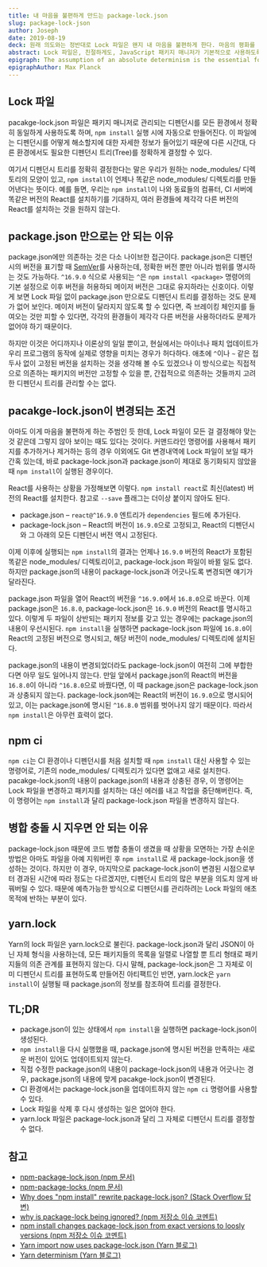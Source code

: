 ```yaml
---
title: 내 마음을 불편하게 만드는 package-lock.json
slug: package-lock-json
author: Joseph
date: 2019-08-19
deck: 원래 의도와는 정반대로 Lock 파일은 왠지 내 마음을 불편하게 한다. 마음의 평화를 위해 몇몇 포인트를 정리헀다.
abstract: Lock 파일은, 친절하게도, JavaScript 패키지 매니저가 기본적으로 사용하도록 되어있는 데다가, 그 목적이 개발자가 느끼기에는 너무나도 직관적이라, 큰 거부감 없이 받아들이고 사용하게 되는 경향이 있다. 하지만 이런 친절함이나 직관성과는 별개로, 올바르게 사용하고 있는 건지에 대한 확신을 얻기가 어렵다. 이 글은 신경 쓰이는 Lock 파일의 몇몇 포인트를 정리한 것이다.
epigraph: The assumption of an absolute determinism is the essential foundation of every scientific enquiry.
epigraphAuthor: Max Planck
---
```


## Lock 파일

pacakge-lock.json 파일은 패키지 매니저로 관리되는 디펜던시를 모든 환경에서 정확히 동일하게 사용하도록 하며, `npm install` 실행 시에 자동으로 만들어진다. 이 파일에는 디펜던시를 어떻게 해소할지에 대한 자세한 정보가 들어있기 때문에 다른 시간대, 다른 환경에서도 필요한 디펜던시 트리(Tree)를 정확하게 결정할 수 있다.

여기서 디펜던시 트리를 정확히 결정한다는 말은 우리가 원하는 node_modules/ 디렉토리의 모양이 있고, `npm install`이 언제나 똑같은 node_modules/ 디렉토리를 만들어낸다는 뜻이다. 예를 들면, 우리는 `npm install`이 나와 동료들의 컴퓨터, CI 서버에 똑같은 버전의 React를 설치하기를 기대하지, 여러 환경들에 제각각 다른 버전의 React를 설치하는 것을 원하지 않는다.

## package.json 만으로는 안 되는 이유

package.json에만 의존하는 것은 다소 나이브한 접근이다. package.json은 디펜던시의 버전을 표기할 때 [SemVer](https://semver.org)를 사용하는데, 정확한 버전 뿐만 아니라 범위를 명시하는 것도 가능하다. `^16.9.0` 식으로 사용되는 `^`은 `npm install <package>` 명령어의 기본 설정으로 이후 버전을 허용하되 메이저 버전은 그대로 유지하라는 신호이다. 이렇게 보면 Lock 파일 없이 package.json 만으로도 디펜던시 트리를 결정하는 것도 문제가 없어 보인다. 메이저 버전이 달라지지 않도록 할 수 있다면, 즉 브레이킹 체인지를 들여오는 것만 피할 수 있다면, 각각의 환경들이 제각각 다른 버전을 사용하더라도 문제가 없어야 하기 때문이다.

하지만 이것은 어디까지나 이론상의 일일 뿐이고, 현실에서는 마이너나 패치 업데이트가 우리 프로그램의 동작에 실제로 영향을 미치는 경우가 허다하다. 애초에 `^`이나 `~` 같은 접두사 없이 고정된 버전을 설치하는 것을 생각해 볼 수도 있겠으나 이 방식으로는 직접적으로 의존하는 패키지의 버전만 고정할 수 있을 뿐, 간접적으로 의존하는 것들까지 고려한 디펜던시 트리를 관리할 수는 없다.

## pacakge-lock.json이 변경되는 조건

아마도 이게 마음을 불편하게 하는 주범인 듯 한데, Lock 파일이 모든 걸 결정해야 맞는 것 같은데 그렇지 않아 보이는 때도 있다는 것이다. 커맨드라인 명령어를 사용해서 패키지를 추가하거나 제거하는 등의 경우 이외에도 Git 변경내역에 Lock 파일이 보일 때가 간혹 있는데, 바로 package-lock.json과 package.json이 제대로 동기화되지 않았을 때 `npm install`이 실행된 경우이다.

React를 사용하는 상황을 가정해보면 이렇다. `npm install react`로 최신(latest) 버전의 React를 설치한다. 참고로 `--save` 플래그는 더이상 붙이지 않아도 된다.

- package.json – `react@^16.9.0` 엔트리가 `dependencies` 필드에 추가된다.
- package-lock.json – React의 버전이 `16.9.0`으로 고정되고, React의 디펜던시와 그 아래의 모든 디펜던시 버전 역시 고정된다.

이제 이후에 실행되는 `npm install`의 결과는 언제나 `16.9.0` 버전의 React가 포함된 똑같은 node_modules/ 디렉토리이고, package-lock.json 파일이 바뀔 일도 없다. 하지만 package.json의 내용이 package-lock.json과 어긋나도록 변경되면 얘기가 달라진다.

package.json 파일을 열어 React의 버전을 `^16.9.0`에서 `16.8.0`으로 바꾼다. 이제 package.json은 `16.8.0`, package-lock.json은 `16.9.0` 버전의 React를 명시하고 있다. 이렇게 두 파일이 상반되는 패키지 정보를 갖고 있는 경우에는 package.json의 내용이 우선시된다. `npm install`을 실행하면 package-lock.json 파일에 `16.8.0`이 React의 고정된 버전으로 명시되고, 해당 버전이 node_modules/ 디렉토리에 설치된다.

package.json의 내용이 변경되었더라도 package-lock.json이 여전히 그에 부합한다면 아무 일도 일어나지 않는다. 만일 앞에서 package.json의 React의 버전을 `16.8.0`이 아니라 `^16.8.0`으로 바꿨다면, 이 때 package.json은 package-lock.json과 상충되지 않는다. package-lock.json에는 React의 버전이 `16.9.0`으로 명시되어 있고, 이는 package.json에 명시된 `^16.8.0` 범위를 벗어나지 않기 때문이다. 따라서 `npm install`은 아무런 효력이 없다.

## npm ci

`npm ci`는 CI 환경이나 디펜던시를 처음 설치할 때 `npm install` 대신 사용할 수 있는 명령어로, 기존의 node_modules/ 디렉토리가 있다면 없애고 새로 설치한다. pacakge-lock.json의 내용이 package.json의 내용과 상충된 경우, 이 명령어는 Lock 파일을 변경하고 패키지를 설치하는 대신 에러를 내고 작업을 중단해버린다. 즉, 이 명령어는 `npm install`과 달리 package-lock.json 파일을 변경하지 않는다.

## 병합 충돌 시 지우면 안 되는 이유

package-lock.json 때문에 코드 병합 충돌이 생겼을 때 상황을 모면하는 가장 손쉬운 방법은 아마도 파일을 아예 지워버린 후 `npm install`로 새 package-lock.json을 생성하는 것이다. 하지만 이 경우, 마지막으로 package-lock.json이 변경된 시점으로부터 경과된 시간에 따라 정도는 다르겠지만, 디펜던시 트리의 많은 부분을 의도치 않게 바꿔버릴 수 있다. 때문에 예측가능한 방식으로 디펜던시를 관리하려는 Lock 파일의 애초 목적에 반하는 부분이 있다.

## yarn.lock

Yarn의 lock 파일은 yarn.lock으로 불린다. package-lock.json과 달리 JSON이 아닌 자체 형식을 사용하는데, 모든 패키지들의 목록을 일렬로 나열할 뿐 트리 형태로 패키지들의 의존 관계를 표현하지 않는다. 다시 말해, package-lock.json은 그 자체로 이미 디펜던시 트리를 표현하도록 만들어진 아티팩트인 반면, yarn.lock은 `yarn install`이 실행될 때 package.json의 정보를 참조하여 트리를 결정한다.

## TL;DR

- package.json이 있는 상태에서 `npm install`을 실행하면 package-lock.json이 생성된다.
- `npm install`을 다시 실행했을 때, package.json에 명시된 버전을 만족하는 새로운 버전이 있어도 업데이트되지 않는다.
- 직접 수정한 package.json의 내용이 package-lock.json의 내용과 어긋나는 경우, package.json의 내용에 맞게 pacakge-lock.json이 변경된다.
- CI 환경에서는 package-lock.json을 업데이트하지 않는 `npm ci` 명령어를 사용할 수 있다.
- Lock 파일을 삭제 후 다시 생성하는 일은 없어야 한다.
- yarn.lock 파일은 package-lock.json과 달리 그 자체로 디펜던시 트리를 결정할 수 없다.


## 참고

- [npm-package-lock.json (npm 문서)](https://docs.npmjs.com/files/package-lock.json)
- [npm-package-locks (npm 문서)](https://docs.npmjs.com/files/package-locks)
- [Why does "npm install" rewrite package-lock.json? (Stack Overflow 답변)](https://stackoverflow.com/questions/45022048/why-does-npm-install-rewrite-package-lock-json)
- [why is package-lock being ignored? (npm 저장소 이슈 코멘트)](https://github.com/npm/npm/issues/17979#issuecomment-332701215)
- [npm install changes package-lock.json from exact versions to loosly versions (npm 저장소 이슈 코멘트)](https://github.com/npm/npm/issues/20434#issuecomment-402988364)
- [Yarn import now uses package-lock.json (Yarn 블로그)](https://yarnpkg.com/blog/2018/06/04/yarn-import-package-lock/)
- [Yarn determinism (Yarn 블로그)](https://yarnpkg.com/blog/2017/05/31/determinism/)